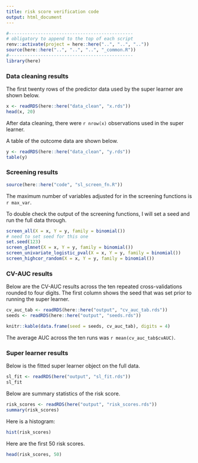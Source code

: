 ```yaml
---
title: risk score verification code
output: html_document
---
```


```r
#-----------------------------------------------
# obligatory to append to the top of each script
renv::activate(project = here::here("..", "..", ".."))
source(here::here("..", "..", "..", "_common.R"))
#-----------------------------------------------
library(here)
```
### Data cleaning results

The first twenty rows of the predictor data used by the super learner are shown below.

```r
x <- readRDS(here::here("data_clean", "x.rds"))
head(x, 20)
```

After data cleaning, there were `r nrow(x)` observations used in the super learner.

A table of the outcome data are shown below.

```r
y <- readRDS(here::here("data_clean", "y.rds"))
table(y)
```

### Screening results

```r
source(here::here("code", "sl_screen_fn.R"))
```

The maximum number of variables adjusted for in the screening functions is `r max_var`.

To double check the output of the screening functions, I will set a seed and run the full data through.

```r
screen_all(X = x, Y = y, family = binomial())
# need to set seed for this one
set.seed(123)
screen_glmnet(X = x, Y = y, family = binomial())
screen_univariate_logistic_pval(X = x, Y = y, family = binomial())
screen_highcor_random(X = x, Y = y, family = binomial())
```

### CV-AUC results

Below are the CV-AUC results across the ten repeated cross-validations rounded to four digits. The first column shows the seed that was set prior to running the super learner.

```r
cv_auc_tab <- readRDS(here::here("output", "cv_auc_tab.rds"))
seeds <- readRDS(here::here("output", "seeds.rds"))

knitr::kable(data.frame(seed = seeds, cv_auc_tab), digits = 4)
```

The average AUC across the ten runs was `r mean(cv_auc_tab$cvAUC)`.


### Super learner results

Below is the fitted super learner object on the full data.

```r
sl_fit <- readRDS(here("output", "sl_fit.rds"))
sl_fit
```

Below are summary statistics of the risk score.

```r
risk_scores <- readRDS(here("output", "risk_scores.rds"))
summary(risk_scores)
```

Here is a histogram:

```r
hist(risk_scores)
```

Here are the first 50 risk scores.

```r
head(risk_scores, 50)
```